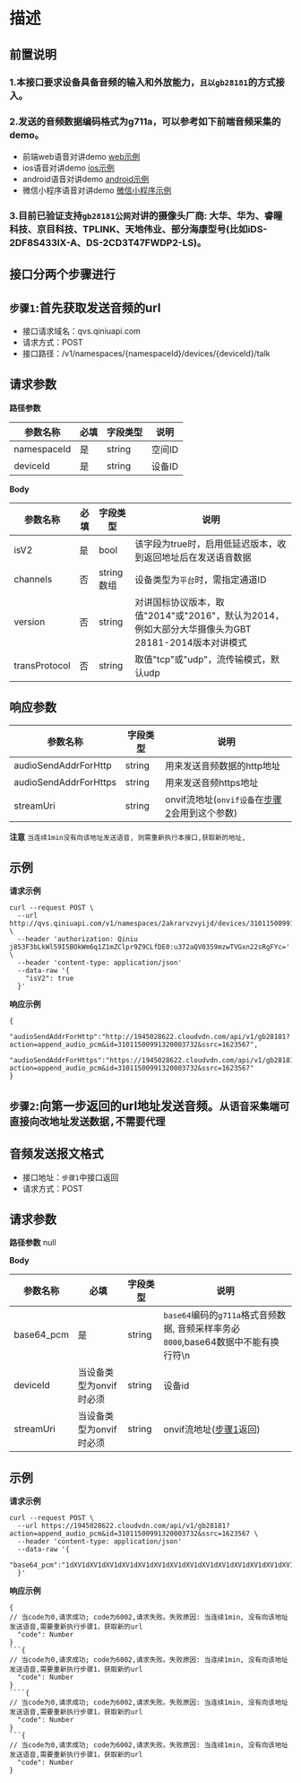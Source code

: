 # **描述**

## 前置说明

### 1.本接口要求设备具备音频的输入和外放能力，`且以gb28181`的方式接入。

### 2.发送的音频数据编码格式为g711a，可以参考如下前端音频采集的demo。

- 前端web语音对讲demo [web示例](https://public.qnlinking.com/%E5%89%8D%E7%AB%AF%E9%87%87%E9%9B%86g711a%E9%9F%B3%E9%A2%91sample.zip)
- ios语音对讲demo [ios示例](https://public.qnlinking.com/IOSTalk2.0.zip)
- android语音对讲demo [android示例](https://public.qnlinking.com/AndroidTalk.zip)
- 微信小程序语音对讲demo [微信小程序示例](https://public.qnlinking.com/WxTalks.zip)

### 3.目前已验证支持`gb28181公网`对讲的摄像头厂商: 大华、华为、睿瞳科技、京目科技、TPLINK、天地伟业、部分海康型号(比如iDS-2DF8S433IX-A、DS-2CD3T47FWDP2-LS)。


## **接口分两个步骤进行**

## **`步骤1`:首先获取发送音频的url**

* 接口请求域名：qvs.qiniuapi.com
* 请求方式：POST
* 接口路径：/v1/namespaces/{namespaceId}/devices/{deviceId}/talk

## **请求参数**

**路径参数**

| 参数名称    | 必填 | 字段类型 | 说明   |
| ----------- | ---- | -------- | ------ |
| namespaceId | 是   | string   | 空间ID |
| deviceId    | 是   | string   | 设备ID |

**Body**

| 参数名称      | 必填 | 字段类型   | 说明                                                         |
| ------------- | ---- | ---------- | ------------------------------------------------------------ |
| isV2          | 是   | bool       | 该字段为true时，启用低延迟版本，收到返回地址后在发送语音数据 |
| channels      | 否   | string数组 | 设备类型为`平台`时，需指定通道ID                             |
| version       | 否   | string     | 对讲国标协议版本，取值"2014"或"2016"，默认为2014，例如大部分大华摄像头为GBT 28181-2014版本对讲模式 |
| transProtocol | 否   | string     | 取值"tcp"或"udp"，流传输模式，默认udp                        |

## **响应参数** <a name="step1"></a>

| 参数名称                      | 字段类型 | 说明                                                        |
| ----------------------------- | -------- | ----------------------------------------------------------- |
| audioSendAddrForHttp          | string   | 用来发送音频数据的http地址                                  |
| audioSendAddrForHttps         | string   | 用来发送音频https地址                                       |
| streamUri | string   | onvif流地址(`onvif设备`在[步骤2](#streamUri)会用到这个参数) |

**注意** `当连续1min没有向该地址发送语音, 则需重新执行本接口,获取新的地址,`

## **示例**

**请求示例**

```
curl --request POST \
  --url http://qvs.qiniuapi.com/v1/namespaces/2akrarvzvyijd/devices/31011500991320000028/talk \
  --header 'authorization: Qiniu j853F3bLkWl59I5BOkWm6q1Z1mZClpr9Z9CLfDE0:u372aQV0359mzwTVGxn22sRgFYc=' \
  --header 'content-type: application/json'
  --data-raw '{
    "isV2": true
  }'
```

**响应示例**

```
{
 "audioSendAddrForHttp":"http://1945028622.cloudvdn.com/api/v1/gb28181?action=append_audio_pcm&id=31011500991320003732&ssrc=1623567",
 "audioSendAddrForHttps":"https://1945028622.cloudvdn.com/api/v1/gb28181?action=append_audio_pcm&id=31011500991320003732&ssrc=1623567"
}
```



## **`步骤2`:向第一步返回的url地址发送音频。`从语音采集端可直接向改地址发送数据,不需要代理`**


## **音频发送报文格式**

* 接口地址：`步骤1`中接口返回
* 请求方式：POST

## **请求参数**

**路径参数**
null

**Body**<a name="streamUri"></a>

| 参数名称                      | 必填                    | 字段类型 | 说明                                                         |
| ----------------------------- | ----------------------- | -------- | ------------------------------------------------------------ |
| base64_pcm                    | 是                      | string   | `base64`编码的`g711a`格式音频数据, 音频采样率务必`8000`,base64数据中不能有换行符\n |
| deviceId                      | 当设备类型为onvif时必须 | string   | 设备id                                                       |
| streamUri | 当设备类型为onvif时必须 | string   | onvif流地址([步骤1](#step1)返回)                             |


## **示例**

**请求示例**

```
curl --request POST \
  --url https://1945028622.cloudvdn.com/api/v1/gb28181?action=append_audio_pcm&id=31011500991320003732&ssrc=1623567 \
  --header 'content-type: application/json'
  --data-raw '{
    "base64_pcm":"1dXV1dXV1dXV1dXV1dXV1dXV1dXV1dXV1dXV1dXV1dXV1dXV1dXV1dXV1dXV1dXV1dXV1dXV1dXV1dXV1dXV1dXV1dXV1dXV1dXV1dXV1dXV1dXV1dXV1dXV1dXV1dXV1dXV1dXV1dXV1dXV1dXV1dXV1dXV1dXV1dXV1dXV1dXV1dXV1dXV1dXV1dXV1dXV1dXV1dXV1dXV1dXV1dXV1dXV1dXV1dXV1dXV1dXV1dXV1VVVVdXV1dVVVVVVVVTV1dTV1FRV1NRQV9TU1dfWVlXX0VJW11RX0NFW199IfXRcWlHawc32"
  }'
```

**响应示例**

```
{
// 当code为0,请求成功; code为6002,请求失败。失败原因: 当连续1min, 没有向该地址发送语音,需要重新执行步骤1，获取新的url
  "code": Number 
}
```{
// 当code为0,请求成功; code为6002,请求失败。失败原因: 当连续1min, 没有向该地址发送语音,需要重新执行步骤1，获取新的url
  "code": Number 
}
````{
// 当code为0,请求成功; code为6002,请求失败。失败原因: 当连续1min, 没有向该地址发送语音,需要重新执行步骤1，获取新的url
  "code": Number 
}
```{
// 当code为0,请求成功; code为6002,请求失败。失败原因: 当连续1min, 没有向该地址发送语音,需要重新执行步骤1，获取新的url
  "code": Number 
}

```